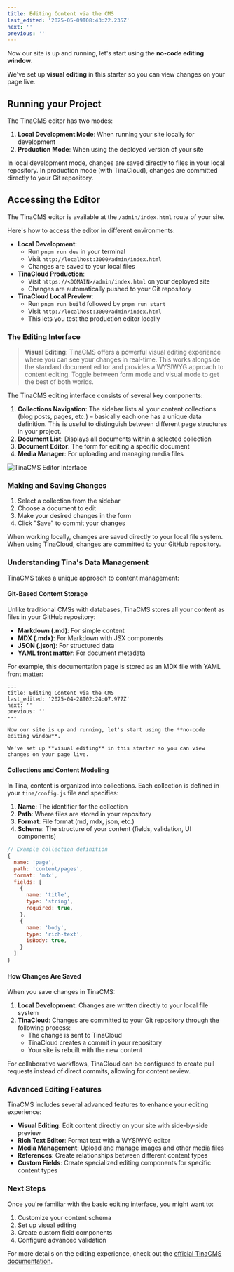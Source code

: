 ```yaml
---
title: Editing Content via the CMS
last_edited: '2025-05-09T08:43:22.235Z'
next: ''
previous: ''
---
```


Now our site is up and running, let's start using the **no-code editing window**.

We've set up **visual editing** in this starter so you can view changes on your page live.

## Running your Project

The TinaCMS editor has two modes:

1. **Local Development Mode**: When running your site locally for development
2. **Production Mode**: When using the deployed version of your site

In local development mode, changes are saved directly to files in your local repository. In production mode (with TinaCloud), changes are committed directly to your Git repository.

## Accessing the Editor

The TinaCMS editor is available at the `/admin/index.html` route of your site.

Here's how to access the editor in different environments:

* **Local Development**:
  * Run `pnpm run dev` in your terminal
  * Visit `http://localhost:3000/admin/index.html`
  * Changes are saved to your local files
* **TinaCloud Production**:
  * Visit `https://<DOMAIN>/admin/index.html` on your deployed site
  * Changes are automatically pushed to your Git repository
* **TinaCloud Local Preview**:
  * Run `pnpm run build` followed by `pnpm run start`
  * Visit `http://localhost:3000/admin/index.html`
  * This lets you test the production editor locally

<youtube embedSrc="https://www.youtube.com/embed/CsCQS7HIBv0?si=os9ona92O2VMOl-V" caption="Seth goes over the basics of using TinaCMS" minutes="2" />

### The Editing Interface

> **Visual Editing**: TinaCMS offers a powerful visual editing experience where you can see your changes in real-time. This works alongside the standard document editor and provides a WYSIWYG approach to content editing. Toggle between form mode and visual mode to get the best of both worlds.

The TinaCMS editing interface consists of several key components:

1. **Collections Navigation**: The sidebar lists all your content collections (blog posts, pages, etc.) – basically each one has a unique data definition. This is useful to distinguish between different page structures in your project.
2. **Document List**: Displays all documents within a selected collection
3. **Document Editor**: The form for editing a specific document
4. **Media Manager**: For uploading and managing media files

![TinaCMS Editor Interface](/img/tina-editor-interface.png)

### Making and Saving Changes

1. Select a collection from the sidebar
2. Choose a document to edit
3. Make your desired changes in the form
4. Click "Save" to commit your changes

When working locally, changes are saved directly to your local file system. When using TinaCloud, changes are committed to your GitHub repository.

### Understanding Tina's Data Management

TinaCMS takes a unique approach to content management:

#### Git-Based Content Storage

Unlike traditional CMSs with databases, TinaCMS stores all your content as files in your GitHub repository:

* **Markdown (.md)**: For simple content
* **MDX (.mdx)**: For Markdown with JSX components
* **JSON (.json)**: For structured data
* **YAML front matter**: For document metadata

For example, this documentation page is stored as an MDX file with YAML front matter:

```mdx
---
title: Editing Content via the CMS
last_edited: '2025-04-28T02:24:07.977Z'
next: ''
previous: ''
---

Now our site is up and running, let's start using the **no-code editing window**.

We've set up **visual editing** in this starter so you can view changes on your page live.
```

#### Collections and Content Modeling

In Tina, content is organized into collections. Each collection is defined in your `tina/config.js` file and specifies:

1. **Name**: The identifier for the collection
2. **Path**: Where files are stored in your repository
3. **Format**: File format (md, mdx, json, etc.)
4. **Schema**: The structure of your content (fields, validation, UI components)

```javascript
// Example collection definition
{
  name: 'page',
  path: 'content/pages',
  format: 'mdx',
  fields: [
    {
      name: 'title',
      type: 'string',
      required: true,
    },
    {
      name: 'body',
      type: 'rich-text',
      isBody: true,
    }
  ]
}
```

#### How Changes Are Saved

When you save changes in TinaCMS:

1. **Local Development**: Changes are written directly to your local file system
2. **TinaCloud**: Changes are committed to your Git repository through the following process:
   * The change is sent to TinaCloud
   * TinaCloud creates a commit in your repository
   * Your site is rebuilt with the new content

For collaborative workflows, TinaCloud can be configured to create pull requests instead of direct commits, allowing for content review.

### Advanced Editing Features

TinaCMS includes several advanced features to enhance your editing experience:

* **Visual Editing**: Edit content directly on your site with side-by-side preview
* **Rich Text Editor**: Format text with a WYSIWYG editor
* **Media Management**: Upload and manage images and other media files
* **References**: Create relationships between different content types
* **Custom Fields**: Create specialized editing components for specific content types

### Next Steps

Once you're familiar with the basic editing interface, you might want to:

1. Customize your content schema
2. Set up visual editing
3. Create custom field components
4. Configure advanced validation

For more details on the editing experience, check out the [official TinaCMS documentation](https://tina.io/docs/using-tina-editor).
